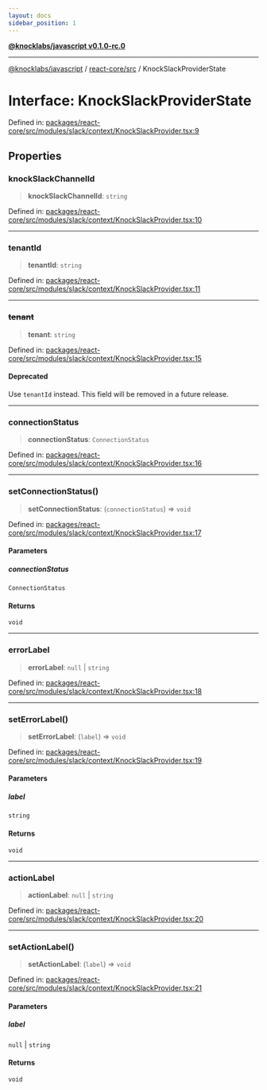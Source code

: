 ```yaml
---
layout: docs
sidebar_position: 1
---
```


[**@knocklabs/javascript v0.1.0-rc.0**](../../../index.mdx)

***

[@knocklabs/javascript](../../../modules.mdx) / [react-core/src](../index.mdx) / KnockSlackProviderState

# Interface: KnockSlackProviderState

Defined in: [packages/react-core/src/modules/slack/context/KnockSlackProvider.tsx:9](https://github.com/knocklabs/javascript/blob/main/packages/react-core/src/modules/slack/context/KnockSlackProvider.tsx#L9)

## Properties

### knockSlackChannelId

> **knockSlackChannelId**: `string`

Defined in: [packages/react-core/src/modules/slack/context/KnockSlackProvider.tsx:10](https://github.com/knocklabs/javascript/blob/main/packages/react-core/src/modules/slack/context/KnockSlackProvider.tsx#L10)

***

### tenantId

> **tenantId**: `string`

Defined in: [packages/react-core/src/modules/slack/context/KnockSlackProvider.tsx:11](https://github.com/knocklabs/javascript/blob/main/packages/react-core/src/modules/slack/context/KnockSlackProvider.tsx#L11)

***

### ~~tenant~~

> **tenant**: `string`

Defined in: [packages/react-core/src/modules/slack/context/KnockSlackProvider.tsx:15](https://github.com/knocklabs/javascript/blob/main/packages/react-core/src/modules/slack/context/KnockSlackProvider.tsx#L15)

#### Deprecated

Use `tenantId` instead. This field will be removed in a future release.

***

### connectionStatus

> **connectionStatus**: `ConnectionStatus`

Defined in: [packages/react-core/src/modules/slack/context/KnockSlackProvider.tsx:16](https://github.com/knocklabs/javascript/blob/main/packages/react-core/src/modules/slack/context/KnockSlackProvider.tsx#L16)

***

### setConnectionStatus()

> **setConnectionStatus**: (`connectionStatus`) => `void`

Defined in: [packages/react-core/src/modules/slack/context/KnockSlackProvider.tsx:17](https://github.com/knocklabs/javascript/blob/main/packages/react-core/src/modules/slack/context/KnockSlackProvider.tsx#L17)

#### Parameters

##### connectionStatus

`ConnectionStatus`

#### Returns

`void`

***

### errorLabel

> **errorLabel**: `null` \| `string`

Defined in: [packages/react-core/src/modules/slack/context/KnockSlackProvider.tsx:18](https://github.com/knocklabs/javascript/blob/main/packages/react-core/src/modules/slack/context/KnockSlackProvider.tsx#L18)

***

### setErrorLabel()

> **setErrorLabel**: (`label`) => `void`

Defined in: [packages/react-core/src/modules/slack/context/KnockSlackProvider.tsx:19](https://github.com/knocklabs/javascript/blob/main/packages/react-core/src/modules/slack/context/KnockSlackProvider.tsx#L19)

#### Parameters

##### label

`string`

#### Returns

`void`

***

### actionLabel

> **actionLabel**: `null` \| `string`

Defined in: [packages/react-core/src/modules/slack/context/KnockSlackProvider.tsx:20](https://github.com/knocklabs/javascript/blob/main/packages/react-core/src/modules/slack/context/KnockSlackProvider.tsx#L20)

***

### setActionLabel()

> **setActionLabel**: (`label`) => `void`

Defined in: [packages/react-core/src/modules/slack/context/KnockSlackProvider.tsx:21](https://github.com/knocklabs/javascript/blob/main/packages/react-core/src/modules/slack/context/KnockSlackProvider.tsx#L21)

#### Parameters

##### label

`null` | `string`

#### Returns

`void`
